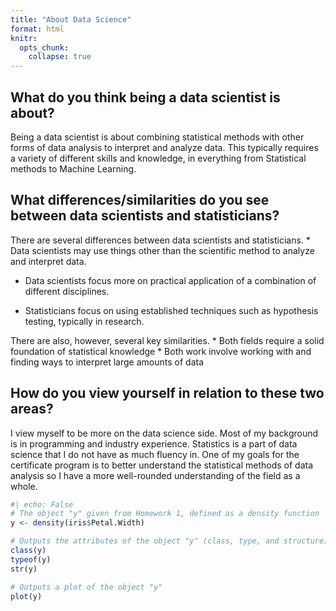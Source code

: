 ```yaml
---
title: "About Data Science"
format: html
knitr:
  opts_chunk: 
    collapse: true
---
```


## What do you think being a data scientist is about?

Being a data scientist is about combining statistical methods with other forms of data analysis to interpret and analyze data. This typically requires a variety of different skills and knowledge, in everything from Statistical methods to Machine Learning.

## What differences/similarities do you see between data scientists and statisticians?

There are several differences between data scientists and statisticians.
* Data scientists may use things other than the scientific method to analyze and interpret data. 

* Data scientists focus more on practical application of a combination of different disciplines. 

* Statisticians focus on using established techniques such as hypothesis testing, typically in research.

There are also, however, several key similarities. \* Both fields require a solid foundation of statistical knowledge \* Both work involve working with and finding ways to interpret large amounts of data

## How do you view yourself in relation to these two areas?

I view myself to be more on the data science side. Most of my background is in programming and industry experience. Statistics is a part of data science that I do not have as much fluency in. One of my goals for the certificate program is to better understand the statistical methods of data analysis so I have a more well-rounded understanding of the field as a whole.

```r
#| echo: False
# The object "y" given from Homework 1, defined as a density function
y <- density(iris$Petal.Width)

# Outputs the attributes of the object "y" (class, type, and structure)
class(y)
typeof(y)
str(y)

# Outputs a plot of the object "y" 
plot(y)
```
